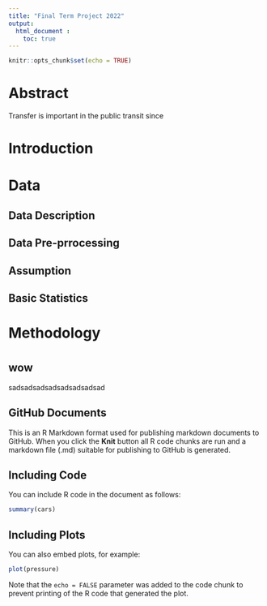 ```yaml
---
title: "Final Term Project 2022"
output: 
  html_document :
    toc: true
---
```


```r
knitr::opts_chunk$set(echo = TRUE)
```

# Abstract

Transfer is important in the public transit since 


# Introduction


# Data 

## Data Description


## Data Pre-prrocessing



## Assumption



## Basic Statistics


# Methodology





#


## wow

sadsadsadsadsadsadsadsad


## GitHub Documents

This is an R Markdown format used for publishing markdown documents to GitHub. When you click the **Knit** button all R code chunks are run and a markdown file (.md) suitable for publishing to GitHub is generated.

## Including Code

You can include R code in the document as follows:

```r
summary(cars)
```

## Including Plots

You can also embed plots, for example:

```r
plot(pressure)
```

Note that the `echo = FALSE` parameter was added to the code chunk to prevent printing of the R code that generated the plot.
